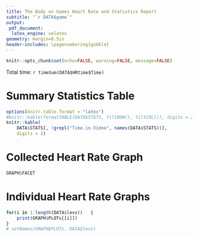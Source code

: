 ```yaml
---
title: The Body on Games Heart Rate and Statistics Report
subtitle: "`r DATA$game`"
output: 
 pdf_document:
  latex_engine: xelatex
geometry: margin=0.5in
header-includes: \pagenumbering{gobble}
---
```

```r
knitr::opts_chunk$set(echo=FALSE, warning=FALSE, message=FALSE)
```

Total time: `r timeSum(DATA$HRtime$Time)`

# Summary Statistics Table

```r
options(knitr.table.format = "latex")
#knitr::kable(formatTABLE(DATA$STATS, filtROW(), filtCOL()), digits = 2)
knitr::kable(
	DATA$STATS[, !grepl("Time.in.Video", names(DATA$STATS))],
	digits = 2)
```

# Collected Heart Rate Graph

```r
GRAPH$FACET
```

\newpage
# Individual Heart Rate Graphs

```r
for(i in 1:length(DATA$levs))	{
	print(GRAPH$PLOTs[[i]])
}
# setNames(GRAPH$PLOTs, DATA$levs)
```
